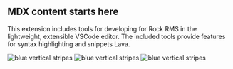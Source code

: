 
## MDX content starts here

<PageDescription>

This extension includes tools for developing for Rock RMS in the lightweight, extensible VSCode editor. The included tools provide features for syntax highlighting and snippets Lava.

</PageDescription>

<FeatureCard
    color="dark"
    href="/getting-started"
    title="Getting started"
    actionIcon="arrowRight"
    className="homepage-feature"
    >

<ArtDirection>

![blue vertical stripes](../images/blue-stripes-mobile.jpg)
![blue vertical stripes](../images/blue-stripes-tablet.jpg)
![blue vertical stripes](../images/blue-stripes.jpg)

</ArtDirection>

</FeatureCard>

